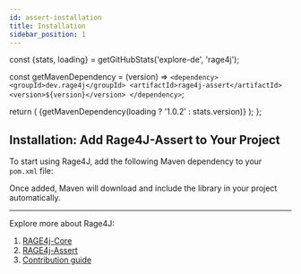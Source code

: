 ```yaml
---
id: assert-installation
title: Installation
sidebar_position: 1
---
```



  const {stats, loading} = getGitHubStats('explore-de', 'rage4j');

  const getMavenDependency = (version) => `<dependency>
    <groupId>dev.rage4j</groupId>
    <artifactId>rage4j-assert</artifactId>
    <version>${version}</version>
</dependency>`;

  return (
    <CodeBlock language="xml">
      {getMavenDependency(loading ? '1.0.2' : stats.version)}
    </CodeBlock>
  );
};

## Installation: Add Rage4J-Assert to Your Project

To start using Rage4J, add the following Maven dependency to your `pom.xml` file:

<FetchedDependency />

Once added, Maven will download and include the library in your project automatically.

---

Explore more about Rage4J:

1. [RAGE4j-Core](/docs/category/rage4j-core)
3. [RAGE4j-Assert](/docs/category/rage4j-assert)
4. [Contribution guide](/docs/contribution)
